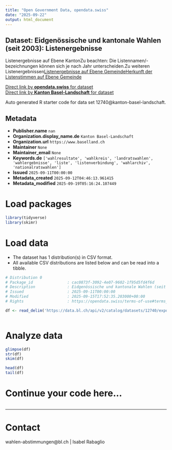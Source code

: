 ```yaml
---
title: "Open Government Data, opendata.swiss"
date: "2025-09-22"
output: html_document
---
```


## Dataset: Eidgenössische und kantonale Wahlen (seit 2003): Listenergebnisse

Listenergebnisse auf Ebene KantonZu beachten: Die Listennamen/-bezeichnungen können sich je nach Jahr unterscheiden.Zu weiteren Listenergebnissen[Listenergebnisse auf Ebene Gemeinde](https://data.bl.ch/explore/dataset/12750)[Herkunft der Listenstimmen auf Ebene Gemeinde](https://data.bl.ch/explore/dataset/12760)

[Direct link by **opendata.swiss** for dataset](https://opendata.swiss/de/dataset/eidgenossische-und-kantonale-wahlen-seit-2003-listenergebnisse)<br>
[Direct link by **Kanton Basel-Landschaft** for dataset](https://data.bl.ch/explore/dataset/12740/)

Auto generated R starter code for data set 12740@kanton-basel-landschaft.

## Metadata

- **Publisher.name** `nan`
- **Organization.display_name.de** `Kanton Basel-Landschaft`
- **Organization.url** `https://www.baselland.ch`
- **Maintainer** `None`
- **Maintainer_email** `None`
- **Keywords.de** `['wahlresultate', 'wahlkreis', 'landratswahlen', 'wahlergebnisse', 'liste', 'listenverbindung', 'wahlarchiv', 'nationalratswahlen']`
- **Issued** `2025-09-11T00:00:00`
- **Metadata_created** `2025-09-12T04:46:13.961415`
- **Metadata_modified** `2025-09-19T05:16:24.107449`


# Load packages

```r

library(tidyverse)
library(skimr)

```

# Load data

-   The dataset has 1 distribution(s) in CSV format.
-   All available CSV distributions are listed below and can be read into a tibble.

```r

# Distribution 0
# Package_id               : cac0873f-3092-4e07-9602-1f95d5fd4f6d
# Description              : Eidgenössische und kantonale Wahlen (seit 2003): Listenergebnisse (csv)
# Issued                   : 2025-09-11T00:00:00
# Modified                 : 2025-09-15T17:52:35.203000+00:00
# Rights                   : https://opendata.swiss/terms-of-use#terms_by

df <- read_delim('https://data.bl.ch/api/v2/catalog/datasets/12740/exports/csv?use_labels=true')



```

# Analyze data

```r

glimpse(df)
str(df)
skim(df)

head(df)
tail(df)

```

# Continue your code here...

```r

```

------------------------------------------------------------------------

# Contact

wahlen-abstimmungen@bl.ch | Isabel Rabaglio
